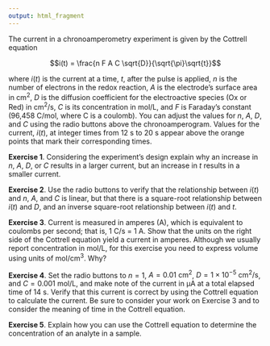 ```yaml
---
output: html_fragment
---
```


<!-- text for activity 2 -->

The current in a chronoamperometry experiment is given by the Cottrell equation

$$i(t) = \frac{n F A C \sqrt{D}}{\sqrt{\pi}\sqrt{t}}$$

where $i(t)$ is the current at a time, $t$, after the pulse is applied, $n$ is the number of electrons in the redox reaction, $A$ is the electrode's surface area in cm^2^, $D$ is the diffusion coefficient for the electroactive species (Ox or Red) in cm^2^/s, $C$ is its concentration in mol/L, and $F$ is Faraday's constant (96,458 C/mol, where C is a coulomb). You can adjust the values for $n$, $A$, $D$, and $C$ using the radio buttons above the chronoamperogram. Values for the current, $i(t)$, at integer times from 12 s to 20 s appear above the orange points that mark their corresponding times.

**Exercise 1**. Considering the experiment's design explain why an increase in $n$, $A$, $D$, or $C$ results in a larger current, but an increase in $t$ results in a smaller current.

**Exercise 2**. Use the radio buttons to verify that the relationship between $i(t)$ and $n$, $A$, and $C$ is linear, but that there is a square-root relationship between $i(t)$ and $D$, and an inverse square-root relationship between $i(t)$ and $t$.

**Exercise 3**. Current is measured in amperes (A), which is equivalent to coulombs per second; that is, 1 C/s = 1 A. Show that the units on the right side of the Cottrell equation yield a current in amperes. Although we usually report concentration in mol/L, for this exercise you need to express volume using units of mol/cm^3^. Why? 

**Exercise 4**. Set the radio buttons to $n = 1$, $A = 0.01 \text{ cm}^2$, $D = 1\times10^{-5} \text{ cm}^2\text{/s}$, and $C = 0.001 \text{ mol/L}$, and make note of the current in µA at a total elapsed time of 14 s. Verify that this current is correct by using the Cottrell equation to calculate the current. Be sure to consider your work on Exercise 3 and to consider the meaning of time in the Cottrell equation.

**Exercise 5**. Explain how you can use the Cottrell equation to determine the concentration of an analyte in a sample.

